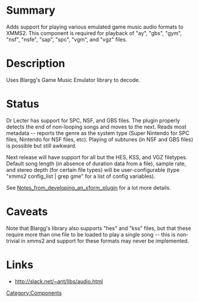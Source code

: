 {{ComponentHeader}}

=Summary=
Adds support for playing various emulated game music audio formats to XMMS2. This component is required for playback of "ay", "gbs", "gym", "nsf", "nsfe", "sap", "spc", "vgm", and "vgz" files.

=Description=
Uses Blargg's Game Music Emulator library to decode.

=Status=
Dr Lecter has support for SPC, NSF, and GBS files.  The plugin properly detects the end of non-looping songs and moves to the next.  Reads most metadata -- reports the genre as the system type (Super Nintendo for SPC files, Nintendo for NSF files, etc).  Playing of subtunes (in NSF and GBS files) is possible but still awkward.

Next release will have support for all but the HES, KSS, and VGZ filetypes.  Default song length (in absence of duration data from a file), sample rate, and stereo depth (for certain file types) will be user-configurable (type "xmms2 config_list | grep gme" for a list of config variables).

See [[Notes_from_developing_an_xform_plugin]] for a lot more details.

=Caveats=
Note that Blargg's library also supports "hes" and "kss" files, but that these require more than one file to be loaded to play a single song -- this is non-trivial in xmms2 and support for these formats may never be implemented.

=Links=
* http://slack.net/~ant/libs/audio.html

[[Category:Components]]